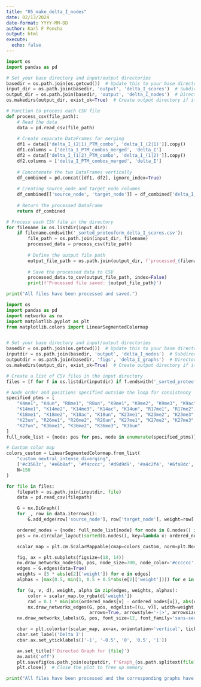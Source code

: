 ```yaml
---
title: "05_make_delta_I_nodes"
date: 02/13/2024
date-format: YYYY-MM-DD
author: Karl F Poncha
output: html
execute:
  echo: false
---
```


```python
import os
import pandas as pd

# Set your base directory and input/output directories
basedir = os.path.join(os.getcwd())  # Update this to your base directory path
input_dir = os.path.join(basedir, 'output', 'delta_I_scores')  # Subdirectory with input CSV files
output_dir = os.path.join(basedir, 'output', 'delta_I_nodes')  # Directory where you want to save output files
os.makedirs(output_dir, exist_ok=True)  # Create output directory if it doesn't exist

# Function to process each CSV file
def process_csv(file_path):
    # Read the data
    data = pd.read_csv(file_path)
    
    # Create separate DataFrames for merging
    df1 = data[['delta_I_(2|1)_PTM_combo', 'delta_I_(2|1)']].copy()
    df1.columns = ['delta_I_PTM_combos_merged', 'delta_I']
    df2 = data[['delta_I_(1|2)_PTM_combo', 'delta_I_(1|2)']].copy()
    df2.columns = ['delta_I_PTM_combos_merged', 'delta_I']
    
    # Concatenate the two DataFrames vertically
    df_combined = pd.concat([df1, df2], ignore_index=True)
    
    # Creating source_node and target_node columns
    df_combined[['source_node', 'target_node']] = df_combined['delta_I_PTM_combos_merged'].str.split('|', expand=True)
    
    # Return the processed DataFrame
    return df_combined

# Process each CSV file in the directory
for filename in os.listdir(input_dir):
    if filename.endswith('_sorted_proteoform_delta_I_scores.csv'):
        file_path = os.path.join(input_dir, filename)
        processed_data = process_csv(file_path)
        
        # Define the output file path
        output_file_path = os.path.join(output_dir, f'processed_{filename}')
        
        # Save the processed data to CSV
        processed_data.to_csv(output_file_path, index=False)
        print(f'Processed file saved: {output_file_path}')

print("All files have been processed and saved.")

```

```python
import os
import pandas as pd
import networkx as nx
import matplotlib.pyplot as plt
from matplotlib.colors import LinearSegmentedColormap


# Set your base directory and input/output directories
basedir = os.path.join(os.getcwd())  # Update this to your base directory path
inputdir = os.path.join(basedir, 'output', 'delta_I_nodes')  # Subdirectory with input CSV files
outputdir = os.path.join(basedir, 'figs', 'delta_I_graphs')  # Directory where you want to save output files
os.makedirs(output_dir, exist_ok=True)  # Create output directory if it doesn't existinput_dir = '/path/to/delta_I_nodes'  # Update this path to 

# Create a list of CSV files in the input directory
files = [f for f in os.listdir(inputdir) if f.endswith('_sorted_proteoform_delta_I_scores.csv')]

# Node order and positions specified outside the loop for consistency
specified_ptms = [
    "K4me1", "K4un", "R8me1", "R8un", "K9me1", "K9me2", "K9me3", "K9ac", "K9un", 
    "K14me1", "K14me2", "K14me3", "K14ac", "K14un", "R17me1", "R17me2", "R17un", 
    "K18me1", "K18me2", "K18ac", "K18un", "K23me1", "K23me2", "K23me3", "K23ac", 
    "K23un", "R26me1", "R26me2", "R26un", "K27me1", "K27me2", "K27me3", "K27ac", 
    "K27un", "K36me1", "K36me2", "K36me3", "K36un"
]
full_node_list = {node: pos for pos, node in enumerate(specified_ptms)}

# Custom color map
colors_custom = LinearSegmentedColormap.from_list(
    "custom_neutral_intense_diverging", 
    ['#c3563c', '#e6b8af', '#f4cccc', '#d9d9d9', '#a4c2f4', '#6fa8dc', '#3f7f93'],
    N=150
)

for file in files:
    filepath = os.path.join(inputdir, file)
    data = pd.read_csv(filepath)

    G = nx.DiGraph()
    for _, row in data.iterrows():
        G.add_edge(row['source_node'], row['target_node'], weight=row['delta_I'])

    ordered_nodes = {node: full_node_list[node] for node in G.nodes() if node in full_node_list}
    pos = nx.circular_layout(sorted(G.nodes(), key=lambda x: ordered_nodes.get(x, len(ordered_nodes))), scale=2.0)

    scalar_map = plt.cm.ScalarMappable(cmap=colors_custom, norm=plt.Normalize(-1, 1))

    fig, ax = plt.subplots(figsize=(18, 14))
    nx.draw_networkx_nodes(G, pos, node_size=700, node_color='#cccccc', ax=ax)
    edges = G.edges(data=True)
    weights = [5 * abs(e[2]['weight']) for e in edges]
    alphas = [max(0.5, min(1, 0.5 + 0.5*abs(e[2]['weight']))) for e in edges]

    for (u, v, d), weight, alpha in zip(edges, weights, alphas):
        color = scalar_map.to_rgba(d['weight'])
        rad = 0.1 * min(abs(ordered_nodes[v] - ordered_nodes[u]), abs(ordered_nodes[u] - ordered_nodes[v])) / len(ordered_nodes)
        nx.draw_networkx_edges(G, pos, edgelist=[(u, v)], width=weight, edge_color=color, alpha=alpha,
                               arrows=True, arrowstyle='-|>', arrowsize=20, connectionstyle=f'arc3,rad={rad}', ax=ax)
    nx.draw_networkx_labels(G, pos, font_size=12, font_family='sans-serif', ax=ax)

    cbar = plt.colorbar(scalar_map, ax=ax, orientation='vertical', ticks=[-1, -0.5, 0, 0.5, 1])
    cbar.set_label('Delta I')
    cbar.ax.set_yticklabels(['-1', '-0.5', '0', '0.5', '1'])

    ax.set_title(f'Directed Graph for {file}')
    ax.axis('off')
    plt.savefig(os.path.join(outputdir, f'Graph_{os.path.splitext(file)[0]}.svg'), format='svg')  # Save figure in SVG format
    plt.close()  # Close the plot to free up memory

print("All files have been processed and the corresponding graphs have been saved.")
```